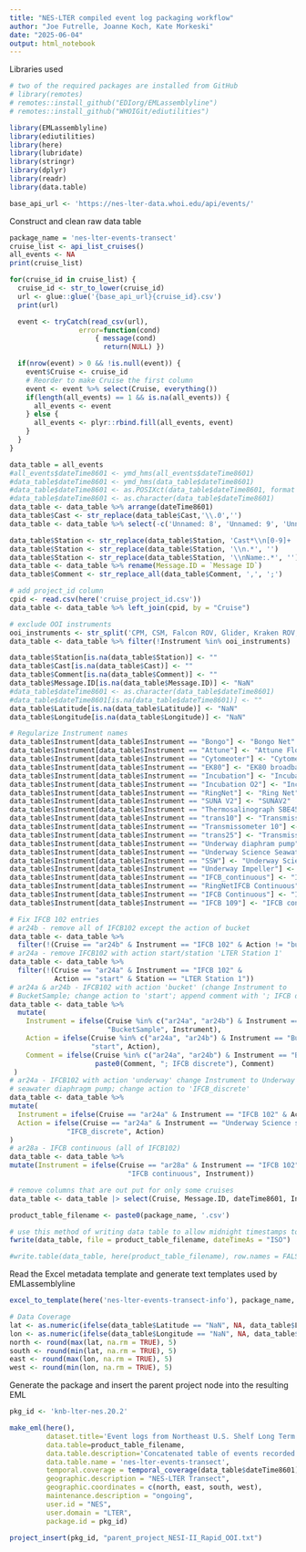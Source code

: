 ```yaml
---
title: "NES-LTER compiled event log packaging workflow"
author: "Joe Futrelle, Joanne Koch, Kate Morkeski"
date: "2025-06-04"
output: html_notebook
---
```


Libraries used

```r
# two of the required packages are installed from GitHub
# library(remotes)
# remotes::install_github("EDIorg/EMLassemblyline")
# remotes::install_github("WHOIGit/ediutilities")

library(EMLassemblyline)
library(ediutilities)
library(here)
library(lubridate)
library(stringr)
library(dplyr)
library(readr)
library(data.table)

base_api_url <- 'https://nes-lter-data.whoi.edu/api/events/'
```

Construct and clean raw data table

```r
package_name = 'nes-lter-events-transect'
cruise_list <- api_list_cruises()
all_events <- NA
print(cruise_list)

for(cruise_id in cruise_list) {
  cruise_id <- str_to_lower(cruise_id)
  url <- glue::glue('{base_api_url}{cruise_id}.csv')
  print(url)

  event <- tryCatch(read_csv(url), 
                 error=function(cond) 
                     { message(cond)
                       return(NULL) })

  if(nrow(event) > 0 && !is.null(event)) {
    event$Cruise <- cruise_id
    # Reorder to make Cruise the first column
    event <- event %>% select(Cruise, everything())
    if(length(all_events) == 1 && is.na(all_events)) {
      all_events <- event
    } else {
      all_events <- plyr::rbind.fill(all_events, event)
    }
  }
}
```

```r

data_table = all_events
#all_events$dateTime8601 <- ymd_hms(all_events$dateTime8601)
#data_table$dateTime8601 <- ymd_hms(data_table$dateTime8601)
#data_table$dateTime8601 <- as.POSIXct(data_table$dateTime8601, format = "%Y/%d/%m %H:%M:%S", TZ ="UTC")
#data_table$dateTime8601 <- as.character(data_table$dateTime8601)
data_table <- data_table %>% arrange(dateTime8601)
data_table$Cast <- str_replace(data_table$Cast,'\\.0','')
data_table <- data_table %>% select(-c('Unnamed: 8', 'Unnamed: 9', 'Unnamed: 10', 'Unnamed: 11', 'Unnamed: 12', 'Unnamed: 13'))

data_table$Station <- str_replace(data_table$Station, 'Cast*\\n[0-9]+    ', '')
data_table$Station <- str_replace(data_table$Station, '\\n.*', '')
data_table$Station <- str_replace(data_table$Station, '\\nName:.*', '')
data_table <- data_table %>% rename(Message.ID = `Message ID`)
data_table$Comment <- str_replace_all(data_table$Comment, ',', ';')

# add project_id column
cpid <- read.csv(here('cruise_project_id.csv'))
data_table <- data_table %>% left_join(cpid, by = "Cruise")

# exclude OOI instruments
ooi_instruments <- str_split('CPM, CSM, Falcon ROV, Glider, Kraken ROV, REMUS, Slocum Glider, USBL', ', ')[[1]]
data_table <- data_table %>% filter(!Instrument %in% ooi_instruments)

data_table$Station[is.na(data_table$Station)] <- ""
data_table$Cast[is.na(data_table$Cast)] <- ""
data_table$Comment[is.na(data_table$Comment)] <- ""
data_table$Message.ID[is.na(data_table$Message.ID)] <- "NaN"
#data_table$dateTime8601 <- as.character(data_table$dateTime8601)
#data_table$dateTime8601[is.na(data_table$dateTime8601)] <- ""
data_table$Latitude[is.na(data_table$Latitude)] <- "NaN"
data_table$Longitude[is.na(data_table$Longitude)] <- "NaN"

# Regularize Instrument names
data_table$Instrument[data_table$Instrument == "Bongo"] <- "Bongo Net"
data_table$Instrument[data_table$Instrument == "Attune"] <- "Attune Flow Cytometer"
data_table$Instrument[data_table$Instrument == "Cytomeoter"] <- "Cytometer"
data_table$Instrument[data_table$Instrument == "EK80"] <- "EK80 broadband"
data_table$Instrument[data_table$Instrument == "Incubation"] <- "Incubation Grazing"
data_table$Instrument[data_table$Instrument == "Incubation O2"] <- "Incubation Respiration O2"
data_table$Instrument[data_table$Instrument == "RingNet"] <- "Ring Net"
data_table$Instrument[data_table$Instrument == "SUNA V2"] <- "SUNAV2"
data_table$Instrument[data_table$Instrument == "Thermosalinograph SBE45"] <- "Thermosalinographs on underway impeller "
data_table$Instrument[data_table$Instrument == "trans10"] <- "Transmissometer 10cm"
data_table$Instrument[data_table$Instrument == "Transmissometer 10"] <- "Transmissometer 10cm"
data_table$Instrument[data_table$Instrument == "trans25"] <- "Transmissometer 25cm"
data_table$Instrument[data_table$Instrument == "Underway diaphram pump"] <- "Underway Science seawater diaphragm pump"
data_table$Instrument[data_table$Instrument == "Underway Science Seawater Diaphragm Pump"] <- "Underway Science seawater diaphragm pump"
data_table$Instrument[data_table$Instrument == "SSW"] <- "Underway Science seawater diaphragm pump"
data_table$Instrument[data_table$Instrument == "Underway Impeller"] <- "Underway Science seawater impeller"
data_table$Instrument[data_table$Instrument == "IFCB_continuous"] <- "IFCB continuous"
data_table$Instrument[data_table$Instrument == "RingNetIFCB Continuous"] <- "IFCB continuous"
data_table$Instrument[data_table$Instrument == "IFCB Continuous"] <- "IFCB continuous"
data_table$Instrument[data_table$Instrument == "IFCB 109"] <- "IFCB continuous"

# Fix IFCB 102 entries
# ar24b - remove all of IFCB102 except the action of bucket
data_table <- data_table %>%
  filter(!(Cruise == "ar24b" & Instrument == "IFCB 102" & Action != "bucket"))
# ar24a - remove IFCB102 with action start/station 'LTER Station 1'
data_table <- data_table %>%
  filter(!(Cruise == "ar24a" & Instrument == "IFCB 102" & 
           Action == "start" & Station == "LTER Station 1"))
# ar24a & ar24b - IFCB102 with action 'bucket' (change Instrument to 
# BucketSample; change action to 'start'; append comment with '; IFCB discrete')
data_table <- data_table %>%
  mutate(
    Instrument = ifelse(Cruise %in% c("ar24a", "ar24b") & Instrument == "IFCB 102" & Action == "bucket", 
                        "BucketSample", Instrument),
    Action = ifelse(Cruise %in% c("ar24a", "ar24b") & Instrument == "BucketSample" & Action == "bucket", 
                    "start", Action),
    Comment = ifelse(Cruise %in% c("ar24a", "ar24b") & Instrument == "BucketSample" & Action == "start", 
                     paste0(Comment, "; IFCB discrete"), Comment)
 )
# ar24a - IFCB102 with action 'underway' change Instrument to Underway Science
# seawater diaphragm pump; change action to 'IFCB_discrete'
data_table <- data_table %>%
mutate(
  Instrument = ifelse(Cruise == "ar24a" & Instrument == "IFCB 102" & Action =="underway", "Underway Science seawater diaphragm pump", Instrument),
  Action = ifelse(Cruise == "ar24a" & Instrument == "Underway Science seawater diaphragm pump" & Action == "underway", 
              "IFCB_discrete", Action)
)
# ar28a - IFCB continuous (all of IFCB102)
data_table <- data_table %>%
mutate(Instrument = ifelse(Cruise == "ar28a" & Instrument == "IFCB 102", 
                             "IFCB continuous", Instrument))

# remove columns that are out put for only some cruises
data_table <- data_table |> select(Cruise, Message.ID, dateTime8601, Instrument, Action, Station, Cast, Latitude, Longitude, Comment, project_id)

product_table_filename <- paste0(package_name, '.csv')

# use this method of writing data table to allow midnight timestamps to be printed
fwrite(data_table, file = product_table_filename, dateTimeAs = "ISO")

#write.table(data_table, here(product_table_filename), row.names = FALSE, sep = ",", qmethod = "escape", quote = FALSE)
```

Read the Excel metadata template and generate text templates used by
EMLassemblyline

```r
excel_to_template(here('nes-lter-events-transect-info'), package_name, rights='CC0', file_type=".md")

# Data Coverage
lat <- as.numeric(ifelse(data_table$Latitude == "NaN", NA, data_table$Latitude))
lon <- as.numeric(ifelse(data_table$Longitude == "NaN", NA, data_table$Longitude))
north <- round(max(lat, na.rm = TRUE), 5)
south <- round(min(lat, na.rm = TRUE), 5)
east <- round(max(lon, na.rm = TRUE), 5)
west <- round(min(lon, na.rm = TRUE), 5)

```
Generate the package and insert the parent project node into the resulting EML

```r
pkg_id <- 'knb-lter-nes.20.2'

make_eml(here(),
         dataset.title='Event logs from Northeast U.S. Shelf Long Term Ecological Research (NES-LTER) Transect cruises, ongoing since 2017',
         data.table=product_table_filename,
         data.table.description='Concatenated table of events recorded on seasonal NES-LTER Transect cruises',
         data.table.name = 'nes-lter-events-transect',
         temporal.coverage = temporal_coverage(data_table$dateTime8601),
         geographic.description = "NES-LTER Transect",
         geographic.coordinates = c(north, east, south, west),
         maintenance.description = "ongoing",
         user.id = "NES",
         user.domain = "LTER",
         package.id = pkg_id)

project_insert(pkg_id, "parent_project_NESI-II_Rapid_OOI.txt")
```
